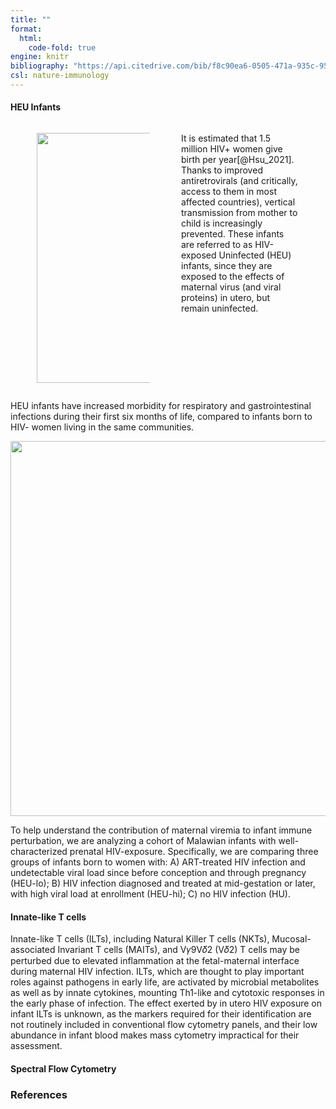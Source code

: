 ```yaml
---
title: ""
format: 
  html: 
    code-fold: true
engine: knitr
bibliography: "https://api.citedrive.com/bib/f8c90ea6-0505-471a-935c-9512294a7c1f/references.bib?x=eyJpZCI6ICJmOGM5MGVhNi0wNTA1LTQ3MWEtOTM1Yy05NTEyMjk0YTdjMWYiLCAidXNlciI6ICIzNDQ3IiwgInNpZ25hdHVyZSI6ICJmNTk3NDI4OGJkM2VlZjNkYmVmNzMyNThmMzUzZThkMjBlMzM4OWEyN2IyYmEwZGI1YzUwNTRjMzU1YTk5YWUyIn0=/bibliography.bib"
csl: nature-immunology
---
```


#### HEU Infants

::: columns
::: {.column width="5%"}
:::

::: {.column width="43%"}
![](images/HEUInfants.png){width="400"}
:::

::: {.column width="2%"}
:::

::: {.column width="45%"}
::: {style="float: left"}
It is estimated that 1.5 million HIV+ women give birth per year[@Hsu_2021]. Thanks to improved antiretrovirals (and critically, access to them in most affected countries), vertical transmission from mother to child is increasingly prevented. These infants are referred to as HIV-exposed Uninfected (HEU) infants, since they are exposed to the effects of maternal virus (and viral proteins) in utero, but remain uninfected.
:::
:::

::: {.column width="5%"}
:::
:::

HEU infants have increased morbidity for respiratory and gastrointestinal infections during their first six months of life, compared to infants born to HIV- women living in the same communities.

![](images/MalawiHEUCohort.png){width="600"}

To help understand the contribution of maternal viremia to infant immune perturbation, we are analyzing a cohort of Malawian infants with well-characterized prenatal HIV-exposure. Specifically, we are comparing three groups of infants born to women with: A) ART-treated HIV infection and undetectable viral load since before conception and through pregnancy (HEU-lo); B) HIV infection diagnosed and treated at mid-gestation or later, with high viral load at enrollment (HEU-hi); C) no HIV infection (HU).

#### Innate-like T cells

Innate-like T cells (ILTs), including Natural Killer T cells (NKTs), Mucosal-associated Invariant T cells (MAITs), and V𝛾9V𝛿2 (V𝛿2) T cells may be perturbed due to elevated inflammation at the fetal-maternal interface during maternal HIV infection. ILTs, which are thought to play important roles against pathogens in early life, are activated by microbial metabolites as well as by innate cytokines, mounting Th1-like and cytotoxic responses in the early phase of infection. The effect exerted by in utero HIV exposure on infant ILTs is unknown, as the markers required for their identification are not routinely included in conventional flow cytometry panels, and their low abundance in infant blood makes mass cytometry impractical for their assessment.

#### Spectral Flow Cytometry

### References
::: {#refs}
:::
